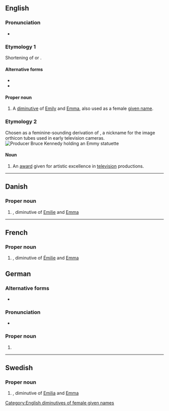 {{also|emmy}}
==English==

===Pronunciation===
* {{rhymes|en|ɛmi|s=2}}

===Etymology 1===
Shortening of {{m|en|Emily}} or {{m|en|Emma}}.

====Alternative forms====
* {{l|en|Emmie}}
* {{l|en|Emme}}

====Proper noun====
{{en-proper noun|Emmys}}

# A [[diminutive]] of [[Emily]] and [[Emma]], also used as a female [[given name]].

===Etymology 2===
{{wikipedia|Emmy Award}}
Chosen as a feminine-sounding derivation of {{m|en|immy}}, a nickname for the image orthicon tubes used in early television cameras.
[[Image:Bruce Kennedy.jpg|thumb|Producer Bruce Kennedy holding an Emmy statuette]]

====Noun====
{{en-noun|s}}<!--plural is Emmys NOT Emmies-->

# An [[award]] given for artistic excellence in [[television]] productions.

[[Category:English diminutives of female given names]]

----

==Danish==

===Proper noun===
{{head|da|proper noun}}

# {{given name|da|female}}, diminutive of [[Emilie]] and [[Emma]]

----
==French==

===Proper noun===
{{head|fr|proper noun}}

# {{given name|fr|female}}, diminutive of [[Émilie]] and [[Emma]]

==German==

===Alternative forms===
* {{alter|de|Emmi}}

===Pronunciation===
* {{audio|de|De-Emmy.ogg|Audio}}

===Proper noun===
{{head|de|proper noun|g=f|genitive|Emmys|or|Emmy}}

# {{given name|de|female|dim=Emilie|dim2=Emma}}

----

==Swedish==

===Proper noun===
{{sv-proper noun|c}}

# {{given name|sv|female}}, diminutive of [[Emilia]] and [[Emma]]
